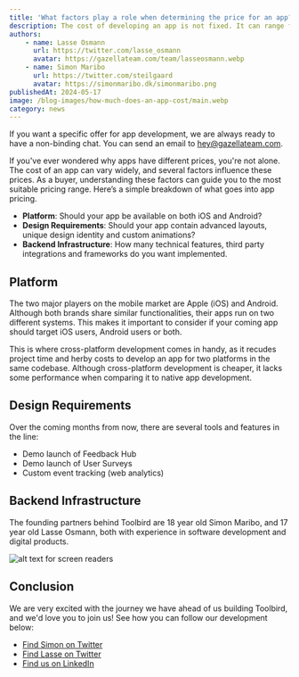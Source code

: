 ```yaml
---
title: 'What factors play a role when determining the price for an app?'
description: The cost of developing an app is not fixed. It can range from a small amount to over six figures. This post explores the key factors that influence app development pricing.
authors:
    - name: Lasse Osmann
      url: https://twitter.com/lasse_osmann
      avatar: https://gazellateam.com/team/lasseosmann.webp
    - name: Simon Maribo
      url: https://twitter.com/steilgaard
      avatar: https://simonmaribo.dk/simonmaribo.png
publishedAt: 2024-05-17
image: /blog-images/how-much-does-an-app-cost/main.webp
category: news
---
```

If you want a specific offer for app development, we are always ready to have a non-binding chat. You can send an email to hey@gazellateam.com.

If you've ever wondered why apps have different prices, you're not alone. The cost of an app can vary widely, and several factors influence these prices. As a buyer, understanding these factors can guide you to the most suitable pricing range. Here’s a simple breakdown of what goes into app pricing.

-   **Platform**: Should your app be available on both iOS and Android?
-   **Design Requirements**: Should your app contain advanced layouts, unique design identity and custom animations?
-   **Backend Infrastructure**: How many technical features, third party integrations and frameworks do you want implemented.


## Platform

The two major players on the mobile market are Apple (iOS) and Android. Although both brands share similar functionalities, their apps run on two different systems. This makes it important to consider if your coming app should target iOS users, Android users or both. 

This is where cross-platform development comes in handy, as it recudes project time and herby costs to develop an app for two platforms in the same codebase. Although cross-platform development is cheaper, it lacks some performance when comparing it to native app development.

## Design Requirements

Over the coming months from now, there are several tools and features in the line:

-   Demo launch of Feedback Hub
-   Demo launch of User Surveys
-   Custom event tracking (web analytics)

## Backend Infrastructure

The founding partners behind Toolbird are 18 year old Simon Maribo, and 17 year old Lasse Osmann, both with experience in software development and digital products.

![alt text for screen readers](/blog-images/how-much-does-an-app-cost/1.webp 'Text to show on mouseover')

## Conclusion

We are very excited with the journey we have ahead of us building Toolbird, and we'd love you to join us! See how you can follow our development below:

-   [Find Simon on Twitter](https://x.com/steilgaard)
-   [Find Lasse on Twitter](https://x.com/lasse_osmann)
-   [Find us on LinkedIn](https://www.linkedin.com/company/toolbird-io/)
